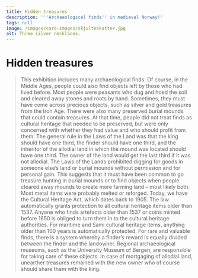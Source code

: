 ```yaml
---
title: Hidden treasures
description: '''Archaeological finds'' in medieval Norway!'
tags: null
image: /images/card-images/skjulteskatter.jpg
alt: Three silver necklaces.
---
```



# Hidden treasures 

<Blockquote
    quote='“If someone finds assets buried in the ground, the king shall receive one-third.”'
    footer='Land Redemption section, chapter 15' />


<Container stil="initial side">
    This exhibition includes many archaeological finds. 
    Of course, in the Middle Ages, people could also find objects left by those who had lived before. 
    Most people were peasants who dug and hoed the soil and cleared away stones and roots by hand. 
    Sometimes, they must have come across precious objects, such as silver and gold treasures from the Iron Age. 
    There were also many preserved burial mounds that could contain treasures. 
    At that time, people did not treat finds as cultural heritage that needed to be preserved, but were only concerned with whether they had value and who should profit from them. 
    The general rule in the Laws of the Land was that the king should have one third, the finder should have one third, and the inheritor of the allodial land in which the mound was located should have one third. 
    The owner of the land would get the last third if it was not allodial. 
    The Laws of the Lands prohibited digging for goods in someone else’s land or burial mounds without permission and for personal gain. 
    This suggests that it must have been common to go treasure hunting in burial mounds or to find objects when people cleared away mounds to create more farming land – most likely both. 
    Most metal items were probably melted or reforged. 
    Today, we have the Cultural Heritage Act, which dates back to 1905. 
    The law automatically grants protection to all cultural heritage items older than 1537. 
    Anyone who finds artefacts older than 1537 or coins minted before 1650 is obliged to turn them in to the cultural heritage authorities. 
    For maritime and Sami cultural heritage items, anything older than 100 years is automatically protected. 
    For rare and valuable finds, there is a system whereby a finder’s reward is equally divided between the finder and the landowner. 
    Regional archaeological museums, such as the University Museum of Bergen, are responsible for taking care of these objects.
</Container>

<Work id="ubb-diplom-0161">
In case of mortgaging of allodial land, unearther treasures remained with the new owner who of course should share them with the king.
</Work>
